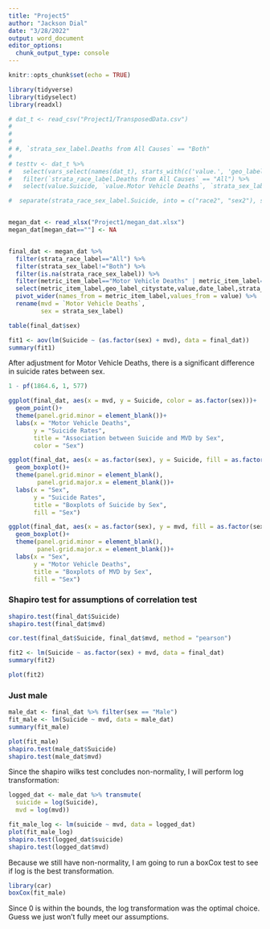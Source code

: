 ```yaml
---
title: "Project5"
author: "Jackson Dial"
date: "3/28/2022"
output: word_document
editor_options: 
  chunk_output_type: console
---
```


```r
knitr::opts_chunk$set(echo = TRUE)
```

```r
library(tidyverse)
library(tidyselect)
library(readxl)
```

```r
# dat_t <- read_csv("Project1/TransposedData.csv")
# 
# 
# 
# #, `strata_sex_label.Deaths from All Causes` == "Both"
# 
# testtv <- dat_t %>%
#   select(vars_select(names(dat_t), starts_with(c('value.', 'geo_label_city', 'date_label', 'strata_race_label', 'strata_sex_label', 'strata_race_sex'), ignore.case = TRUE))) %>% 
#   filter(`strata_race_label.Deaths from All Causes` == "All") %>% 
#   select(value.Suicide, `value.Motor Vehicle Deaths`, `strata_sex_label.Suicide`, strata_race_sex_label.Suicide)

#  separate(strata_race_sex_label.Suicide, into = c("race2", "sex2"), sep = ' ') %>% 


megan_dat <- read_xlsx("Project1/megan_dat.xlsx") 
megan_dat[megan_dat==""] <- NA


final_dat <- megan_dat %>% 
  filter(strata_race_label=="All") %>%
  filter(strata_sex_label!="Both") %>%
  filter(is.na(strata_race_sex_label)) %>%
  filter(metric_item_label=="Motor Vehicle Deaths" | metric_item_label=="Suicide") %>%
  select(metric_item_label,geo_label_citystate,value,date_label,strata_sex_label) %>%
  pivot_wider(names_from = metric_item_label,values_from = value) %>% 
  rename(mvd = `Motor Vehicle Deaths`,
         sex = strata_sex_label)

table(final_dat$sex)
```


```r
fit1 <- aov(lm(Suicide ~ (as.factor(sex) + mvd), data = final_dat))
summary(fit1)
```

After adjustment for Motor Vehicle Deaths, there is a significant difference in suicide rates between sex.

```r
1 - pf(1864.6, 1, 577)
```

```r
ggplot(final_dat, aes(x = mvd, y = Suicide, color = as.factor(sex)))+
  geom_point()+
  theme(panel.grid.minor = element_blank())+
  labs(x = "Motor Vehicle Deaths",
       y = "Suicide Rates",
       title = "Association between Suicide and MVD by Sex",
       color = "Sex")

ggplot(final_dat, aes(x = as.factor(sex), y = Suicide, fill = as.factor(sex)))+
  geom_boxplot()+
  theme(panel.grid.minor = element_blank(),
        panel.grid.major.x = element_blank())+
  labs(x = "Sex",
       y = "Suicide Rates",
       title = "Boxplots of Suicide by Sex",
       fill = "Sex")

ggplot(final_dat, aes(x = as.factor(sex), y = mvd, fill = as.factor(sex)))+
  geom_boxplot()+
  theme(panel.grid.minor = element_blank(),
        panel.grid.major.x = element_blank())+
  labs(x = "Sex",
       y = "Motor Vehicle Deaths",
       title = "Boxplots of MVD by Sex",
       fill = "Sex")

```

### Shapiro test for assumptions of correlation test

```r
shapiro.test(final_dat$Suicide)
shapiro.test(final_dat$mvd)
```

```r
cor.test(final_dat$Suicide, final_dat$mvd, method = "pearson")
```



```r
fit2 <- lm(Suicide ~ as.factor(sex) + mvd, data = final_dat)
summary(fit2)

plot(fit2)
```

### Just male

```r
male_dat <- final_dat %>% filter(sex == "Male")
fit_male <- lm(Suicide ~ mvd, data = male_dat)
summary(fit_male)
```

```r
plot(fit_male)
shapiro.test(male_dat$Suicide)
shapiro.test(male_dat$mvd)

```

Since the shapiro wilks test concludes non-normality, I will perform log transformation:

```r
logged_dat <- male_dat %>% transmute(
  suicide = log(Suicide),
  mvd = log(mvd))

fit_male_log <- lm(suicide ~ mvd, data = logged_dat)
plot(fit_male_log)
shapiro.test(logged_dat$suicide)
shapiro.test(logged_dat$mvd)
```


Because we still have non-normality, I am going to run a boxCox test to see if log is the best transformation.

```r
library(car)
boxCox(fit_male)
```

Since 0 is within the bounds, the log transformation was the optimal choice. Guess we just won't fully meet our assumptions.

